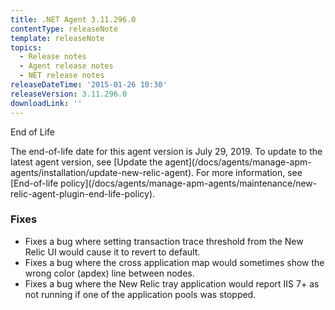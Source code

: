 ```yaml
---
title: .NET Agent 3.11.296.0
contentType: releaseNote
template: releaseNote
topics:
  - Release notes
  - Agent release notes
  - NET release notes
releaseDateTime: '2015-01-26 10:30'
releaseVersion: 3.11.296.0
downloadLink: ''
---
```


End of Life

<Callout variant="important">
  The end-of-life date for this agent version is July 29, 2019. To update to the latest agent version, see [Update the agent](/docs/agents/manage-apm-agents/installation/update-new-relic-agent). For more information, see [End-of-life policy](/docs/agents/manage-apm-agents/maintenance/new-relic-agent-plugin-end-life-policy).
</Callout>

### Fixes

* Fixes a bug where setting transaction trace threshold from the New Relic UI would cause it to revert to default.
* Fixes a bug where the cross application map would sometimes show the wrong color (apdex) line between nodes.
* Fixes a bug where the New Relic tray application would report IIS 7+ as not running if one of the application pools was stopped.
